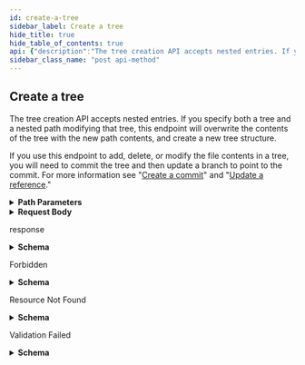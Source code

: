 ```yaml
---
id: create-a-tree
sidebar_label: Create a tree
hide_title: true
hide_table_of_contents: true
api: {"description":"The tree creation API accepts nested entries. If you specify both a tree and a nested path modifying that tree, this endpoint will overwrite the contents of the tree with the new path contents, and create a new tree structure.\n\nIf you use this endpoint to add, delete, or modify the file contents in a tree, you will need to commit the tree and then update a branch to point to the commit. For more information see \"[Create a commit](https://docs.github.com/rest/reference/git#create-a-commit)\" and \"[Update a reference](https://docs.github.com/rest/reference/git#update-a-reference).\"","externalDocs":{"description":"API method documentation","url":"https://docs.github.com/rest/reference/git#create-a-tree"},"operationId":"git/create-tree","parameters":[{"in":"path","name":"owner","required":true,"schema":{"type":"string"}},{"in":"path","name":"repo","required":true,"schema":{"type":"string"}}],"requestBody":{"content":{"application/json":{"example":{"base_tree":"9fb037999f264ba9a7fc6274d15fa3ae2ab98312","tree":[{"mode":"100644","path":"file.rb","sha":"44b4fc6d56897b048c772eb4087f854f46256132","type":"blob"}]},"schema":{"properties":{"base_tree":{"description":"The SHA1 of an existing Git tree object which will be used as the base for the new tree. If provided, a new Git tree object will be created from entries in the Git tree object pointed to by `base_tree` and entries defined in the `tree` parameter. Entries defined in the `tree` parameter will overwrite items from `base_tree` with the same `path`. If you're creating new changes on a branch, then normally you'd set `base_tree` to the SHA1 of the Git tree object of the current latest commit on the branch you're working on.\nIf not provided, GitHub will create a new Git tree object from only the entries defined in the `tree` parameter. If you create a new commit pointing to such a tree, then all files which were a part of the parent commit's tree and were not defined in the `tree` parameter will be listed as deleted by the new commit.\n","type":"string"},"tree":{"description":"Objects (of `path`, `mode`, `type`, and `sha`) specifying a tree structure.","items":{"properties":{"content":{"description":"The content you want this file to have. GitHub will write this blob out and use that SHA for this entry. Use either this, or `tree.sha`.  \n  \n**Note:** Use either `tree.sha` or `content` to specify the contents of the entry. Using both `tree.sha` and `content` will return an error.","type":"string"},"mode":{"description":"The file mode; one of `100644` for file (blob), `100755` for executable (blob), `040000` for subdirectory (tree), `160000` for submodule (commit), or `120000` for a blob that specifies the path of a symlink.","enum":["100644","100755","040000","160000","120000"],"type":"string"},"path":{"description":"The file referenced in the tree.","type":"string"},"sha":{"description":"The SHA1 checksum ID of the object in the tree. Also called `tree.sha`. If the value is `null` then the file will be deleted.  \n  \n**Note:** Use either `tree.sha` or `content` to specify the contents of the entry. Using both `tree.sha` and `content` will return an error.","nullable":true,"type":"string"},"type":{"description":"Either `blob`, `tree`, or `commit`.","enum":["blob","tree","commit"],"type":"string"}},"type":"object"},"type":"array"}},"required":["tree"],"type":"object"}}}},"responses":{"201":{"content":{"application/json":{"examples":{"default":{"value":{"sha":"cd8274d15fa3ae2ab983129fb037999f264ba9a7","tree":[{"mode":"100644","path":"file.rb","sha":"7c258a9869f33c1e1e1f74fbb32f07c86cb5a75b","size":132,"type":"blob","url":"https://api.github.com/repos/octocat/Hello-World/git/blobs/7c258a9869f33c1e1e1f74fbb32f07c86cb5a75b"}],"truncated":true,"url":"https://api.github.com/repos/octocat/Hello-World/trees/cd8274d15fa3ae2ab983129fb037999f264ba9a7"}}},"schema":{"description":"The hierarchy between files in a Git repository.","properties":{"sha":{"type":"string"},"tree":{"description":"Objects specifying a tree structure","example":[{"mode":"100644","path":"file.rb","properties":{"mode":{"type":"string"},"path":{"type":"string"},"sha":{"type":"string"},"size":{"type":"integer"},"type":{"type":"string"},"url":{"type":"string"}},"required":["path","mode","type","sha","url","size"],"sha":"44b4fc6d56897b048c772eb4087f854f46256132","size":30,"type":"blob","url":"https://api.github.com/repos/octocat/Hello-World/git/blobs/44b4fc6d56897b048c772eb4087f854f46256132"}],"items":{"properties":{"mode":{"example":"040000","type":"string"},"path":{"example":"test/file.rb","type":"string"},"sha":{"example":"23f6827669e43831def8a7ad935069c8bd418261","type":"string"},"size":{"example":12,"type":"integer"},"type":{"example":"tree","type":"string"},"url":{"example":"https://api.github.com/repos/owner-482f3203ecf01f67e9deb18e/BBB_Private_Repo/git/blobs/23f6827669e43831def8a7ad935069c8bd418261","type":"string"}},"type":"object"},"type":"array"},"truncated":{"type":"boolean"},"url":{"format":"uri","type":"string"}},"required":["sha","url","tree","truncated"],"title":"Git Tree","type":"object"}}},"description":"response","headers":{"Location":{"example":"https://api.github.com/repos/octocat/Hello-World/trees/cd8274d15fa3ae2ab983129fb037999f264ba9a7","schema":{"type":"string"}}}},"403":{"content":{"application/json":{"schema":{"description":"Basic Error","properties":{"documentation_url":{"type":"string"},"message":{"type":"string"}},"title":"Basic Error","type":"object"}}},"description":"Forbidden"},"404":{"content":{"application/json":{"schema":{"description":"Basic Error","properties":{"documentation_url":{"type":"string"},"message":{"type":"string"}},"title":"Basic Error","type":"object"}}},"description":"Resource Not Found"},"422":{"content":{"application/json":{"schema":{"description":"Validation Error","properties":{"documentation_url":{"type":"string"},"errors":{"items":{"properties":{"code":{"type":"string"},"field":{"type":"string"},"index":{"type":"integer"},"message":{"type":"string"},"resource":{"type":"string"},"value":{"oneOf":[{"nullable":true,"type":"string"},{"nullable":true,"type":"integer"},{"items":{"type":"string"},"nullable":true,"type":"array"}]}},"required":["code"],"type":"object"},"type":"array"},"message":{"type":"string"}},"required":["message","documentation_url"],"title":"Validation Error","type":"object"}}},"description":"Validation Failed"}},"tags":["git"],"x-github":{"category":"git","enabledForGitHubApps":true,"githubCloudOnly":false,"previews":[],"subcategory":"trees"},"method":"post","path":"/repos/{owner}/{repo}/git/trees","servers":[{"url":"https://api.github.com"}],"jsonRequestBodyExample":{"base_tree":"string","tree":[{"content":"string","mode":"100644","path":"string","sha":"string","type":"blob"}]},"info":{"contact":{"name":"Support","url":"https://support.github.com/contact"},"description":"GitHub's v3 REST API.","license":{"name":"MIT","url":"https://spdx.org/licenses/MIT"},"termsOfService":"https://docs.github.com/articles/github-terms-of-service","title":"GitHub v3 REST API","version":"1.1.4","x-apisguru-categories":["collaboration","developer_tools"],"x-logo":{"url":"https://twitter.com/github/profile_image?size=original"},"x-origin":[{"format":"openapi","url":"https://raw.githubusercontent.com/github/rest-api-description/main/descriptions/api.github.com/api.github.com.json","version":"3.0"}],"x-providerName":"github.com"},"postman":{"name":"Create a tree","description":{"content":"The tree creation API accepts nested entries. If you specify both a tree and a nested path modifying that tree, this endpoint will overwrite the contents of the tree with the new path contents, and create a new tree structure.\n\nIf you use this endpoint to add, delete, or modify the file contents in a tree, you will need to commit the tree and then update a branch to point to the commit. For more information see \"[Create a commit](https://docs.github.com/rest/reference/git#create-a-commit)\" and \"[Update a reference](https://docs.github.com/rest/reference/git#update-a-reference).\"","type":"text/plain"},"url":{"path":["repos",":owner",":repo","git","trees"],"host":["{{baseUrl}}"],"query":[],"variable":[{"disabled":false,"description":{"content":"(Required) ","type":"text/plain"},"type":"any","value":"","key":"owner"},{"disabled":false,"description":{"content":"(Required) ","type":"text/plain"},"type":"any","value":"","key":"repo"}]},"header":[{"key":"Content-Type","value":"application/json"},{"key":"Accept","value":"application/json"}],"method":"POST","body":{"mode":"raw","raw":"\"\"","options":{"raw":{"language":"json"}}}}}
sidebar_class_name: "post api-method"
---
```



## Create a tree



The tree creation API accepts nested entries. If you specify both a tree and a nested path modifying that tree, this endpoint will overwrite the contents of the tree with the new path contents, and create a new tree structure.

If you use this endpoint to add, delete, or modify the file contents in a tree, you will need to commit the tree and then update a branch to point to the commit. For more information see &quot;[Create a commit](https://docs.github.com/rest/reference/git#create-a-commit)&quot; and &quot;[Update a reference](https://docs.github.com/rest/reference/git#update-a-reference).&quot;

<details style={{"marginBottom":"1rem"}}><summary style={{}}><strong>Path Parameters</strong></summary><div><ul><ParamsItem className={"paramsItem"} param={{"in":"path","name":"owner","required":true,"schema":{"type":"string"}}}></ParamsItem><ParamsItem className={"paramsItem"} param={{"in":"path","name":"repo","required":true,"schema":{"type":"string"}}}></ParamsItem></ul></div></details><details style={{}}><summary style={{"textAlign":"left"}}><strong>Request Body</strong></summary><div style={{"textAlign":"left","marginLeft":"1rem"}}></div><ul style={{"marginLeft":"1rem"}}><SchemaItem collapsible={false} name={"base_tree"} required={false} schemaDescription={"The SHA1 of an existing Git tree object which will be used as the base for the new tree. If provided, a new Git tree object will be created from entries in the Git tree object pointed to by `base_tree` and entries defined in the `tree` parameter. Entries defined in the `tree` parameter will overwrite items from `base_tree` with the same `path`. If you're creating new changes on a branch, then normally you'd set `base_tree` to the SHA1 of the Git tree object of the current latest commit on the branch you're working on.\nIf not provided, GitHub will create a new Git tree object from only the entries defined in the `tree` parameter. If you create a new commit pointing to such a tree, then all files which were a part of the parent commit's tree and were not defined in the `tree` parameter will be listed as deleted by the new commit.\n"} schemaName={"string"} qualifierMessage={undefined}></SchemaItem><SchemaItem collapsible={true} className={"schemaItem"}><details style={{}}><summary style={{}}><strong>tree</strong><span style={{"opacity":"0.6"}}> object[]</span><strong style={{"fontSize":"var(--ifm-code-font-size)","color":"var(--openapi-required)"}}> required</strong></summary><div style={{"marginLeft":"1rem"}}><div style={{"marginTop":".5rem","marginBottom":".5rem"}}>

Objects (of `path`, `mode`, `type`, and `sha`) specifying a tree structure.

</div><ul><SchemaItem collapsible={false} name={"content"} required={false} schemaDescription={"The content you want this file to have. GitHub will write this blob out and use that SHA for this entry. Use either this, or `tree.sha`.  \n  \n**Note:** Use either `tree.sha` or `content` to specify the contents of the entry. Using both `tree.sha` and `content` will return an error."} schemaName={"string"} qualifierMessage={undefined}></SchemaItem><SchemaItem collapsible={false} name={"mode"} required={false} schemaDescription={"The file mode; one of `100644` for file (blob), `100755` for executable (blob), `040000` for subdirectory (tree), `160000` for submodule (commit), or `120000` for a blob that specifies the path of a symlink."} schemaName={"string"} qualifierMessage={"**Possible values:** [`100644`, `100755`, `040000`, `160000`, `120000`]"}></SchemaItem><SchemaItem collapsible={false} name={"path"} required={false} schemaDescription={"The file referenced in the tree."} schemaName={"string"} qualifierMessage={undefined}></SchemaItem><SchemaItem collapsible={false} name={"sha"} required={false} schemaDescription={"The SHA1 checksum ID of the object in the tree. Also called `tree.sha`. If the value is `null` then the file will be deleted.  \n  \n**Note:** Use either `tree.sha` or `content` to specify the contents of the entry. Using both `tree.sha` and `content` will return an error."} schemaName={"string"} qualifierMessage={undefined}></SchemaItem><SchemaItem collapsible={false} name={"type"} required={false} schemaDescription={"Either `blob`, `tree`, or `commit`."} schemaName={"string"} qualifierMessage={"**Possible values:** [`blob`, `tree`, `commit`]"}></SchemaItem></ul></div></details></SchemaItem></ul></details><div><ApiTabs><TabItem label={"201"} value={"201"}><div>

response

</div><div><details style={{}}><summary style={{"textAlign":"left"}}><strong>Schema</strong></summary><div style={{"textAlign":"left","marginLeft":"1rem"}}></div><ul style={{"marginLeft":"1rem"}}><SchemaItem collapsible={false} name={"sha"} required={true} schemaDescription={undefined} schemaName={"string"} qualifierMessage={undefined}></SchemaItem><SchemaItem collapsible={true} className={"schemaItem"}><details style={{}}><summary style={{}}><strong>tree</strong><span style={{"opacity":"0.6"}}> object[]</span><strong style={{"fontSize":"var(--ifm-code-font-size)","color":"var(--openapi-required)"}}> required</strong></summary><div style={{"marginLeft":"1rem"}}><div style={{"marginTop":".5rem","marginBottom":".5rem"}}>

Objects specifying a tree structure

</div><ul><SchemaItem collapsible={false} name={"mode"} required={false} schemaDescription={undefined} schemaName={"string"} qualifierMessage={undefined}></SchemaItem><SchemaItem collapsible={false} name={"path"} required={false} schemaDescription={undefined} schemaName={"string"} qualifierMessage={undefined}></SchemaItem><SchemaItem collapsible={false} name={"sha"} required={false} schemaDescription={undefined} schemaName={"string"} qualifierMessage={undefined}></SchemaItem><SchemaItem collapsible={false} name={"size"} required={false} schemaDescription={undefined} schemaName={"integer"} qualifierMessage={undefined}></SchemaItem><SchemaItem collapsible={false} name={"type"} required={false} schemaDescription={undefined} schemaName={"string"} qualifierMessage={undefined}></SchemaItem><SchemaItem collapsible={false} name={"url"} required={false} schemaDescription={undefined} schemaName={"string"} qualifierMessage={undefined}></SchemaItem></ul></div></details></SchemaItem><SchemaItem collapsible={false} name={"truncated"} required={true} schemaDescription={undefined} schemaName={"boolean"} qualifierMessage={undefined}></SchemaItem><SchemaItem collapsible={false} name={"url"} required={true} schemaDescription={undefined} schemaName={"uri"} qualifierMessage={undefined}></SchemaItem></ul></details></div></TabItem><TabItem label={"403"} value={"403"}><div>

Forbidden

</div><div><details style={{}}><summary style={{"textAlign":"left"}}><strong>Schema</strong></summary><div style={{"textAlign":"left","marginLeft":"1rem"}}></div><ul style={{"marginLeft":"1rem"}}><SchemaItem collapsible={false} name={"documentation_url"} required={false} schemaDescription={undefined} schemaName={"string"} qualifierMessage={undefined}></SchemaItem><SchemaItem collapsible={false} name={"message"} required={false} schemaDescription={undefined} schemaName={"string"} qualifierMessage={undefined}></SchemaItem></ul></details></div></TabItem><TabItem label={"404"} value={"404"}><div>

Resource Not Found

</div><div><details style={{}}><summary style={{"textAlign":"left"}}><strong>Schema</strong></summary><div style={{"textAlign":"left","marginLeft":"1rem"}}></div><ul style={{"marginLeft":"1rem"}}><SchemaItem collapsible={false} name={"documentation_url"} required={false} schemaDescription={undefined} schemaName={"string"} qualifierMessage={undefined}></SchemaItem><SchemaItem collapsible={false} name={"message"} required={false} schemaDescription={undefined} schemaName={"string"} qualifierMessage={undefined}></SchemaItem></ul></details></div></TabItem><TabItem label={"422"} value={"422"}><div>

Validation Failed

</div><div><details style={{}}><summary style={{"textAlign":"left"}}><strong>Schema</strong></summary><div style={{"textAlign":"left","marginLeft":"1rem"}}></div><ul style={{"marginLeft":"1rem"}}><SchemaItem collapsible={false} name={"documentation_url"} required={true} schemaDescription={undefined} schemaName={"string"} qualifierMessage={undefined}></SchemaItem><SchemaItem collapsible={true} className={"schemaItem"}><details style={{}}><summary style={{}}><strong>errors</strong><span style={{"opacity":"0.6"}}> object[]</span></summary><div style={{"marginLeft":"1rem"}}><ul><SchemaItem collapsible={false} name={"code"} required={true} schemaDescription={undefined} schemaName={"string"} qualifierMessage={undefined}></SchemaItem><SchemaItem collapsible={false} name={"field"} required={false} schemaDescription={undefined} schemaName={"string"} qualifierMessage={undefined}></SchemaItem><SchemaItem collapsible={false} name={"index"} required={false} schemaDescription={undefined} schemaName={"integer"} qualifierMessage={undefined}></SchemaItem><SchemaItem collapsible={false} name={"message"} required={false} schemaDescription={undefined} schemaName={"string"} qualifierMessage={undefined}></SchemaItem><SchemaItem collapsible={false} name={"resource"} required={false} schemaDescription={undefined} schemaName={"string"} qualifierMessage={undefined}></SchemaItem><SchemaItem collapsible={false} name={"value"} required={false} schemaDescription={undefined} schemaName={""} qualifierMessage={undefined}></SchemaItem></ul></div></details></SchemaItem><SchemaItem collapsible={false} name={"message"} required={true} schemaDescription={undefined} schemaName={"string"} qualifierMessage={undefined}></SchemaItem></ul></details></div></TabItem></ApiTabs></div>
      